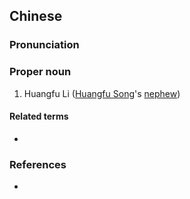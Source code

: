 {{also|皇甫郦}}
==Chinese==
{{zh-forms|s=皇甫郦|type=21}}

===Pronunciation===
{{zh-pron
|m=Huángfǔ Lì
|cat=pn
}}

===Proper noun===
{{zh-proper noun}}

# Huangfu Li ([[w:Huangfu Song|Huangfu Song]]'s [[nephew]])

====Related terms====
* {{l|zh|皇甫嵩}}

===References===
* {{pedialite|皇甫嵩|lang=zh}}